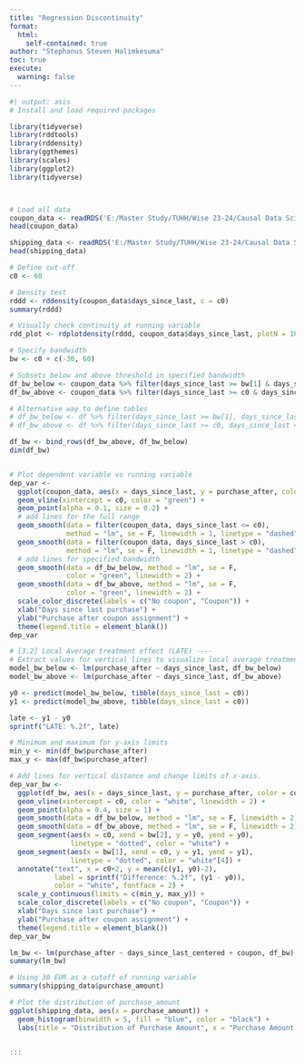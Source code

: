 ```yaml
---
title: "Regression Discontinuity"
format:
  html:
    self-contained: true
author: "Stephanus Steven Halimkesuma"
toc: true
execute:
  warning: false
---
```



```r
#| output: asis
# Install and load required packages

library(tidyverse)
library(rddtools)
library(rddensity)
library(ggthemes)
library(scales)
library(ggplot2)
library(tidyverse)



# Load all data
coupon_data <- readRDS('E:/Master Study/TUHH/Wise 23-24/Causal Data Science for Business Analytics/Causal_Data_Science_Data/coupon.rds')
head(coupon_data)

shipping_data <- readRDS('E:/Master Study/TUHH/Wise 23-24/Causal Data Science for Business Analytics/Causal_Data_Science_Data/shipping.rds')
head(shipping_data)

# Define cut-off
c0 <- 60

# Density test
rddd <- rddensity(coupon_data$days_since_last, c = c0)
summary(rddd)

# Visually check continuity at running variable
rdd_plot <- rdplotdensity(rddd, coupon_data$days_since_last, plotN = 100)

# Specify bandwidth
bw <- c0 + c(-30, 60)

# Subsets below and above threshold in specified bandwidth
df_bw_below <- coupon_data %>% filter(days_since_last >= bw[1] & days_since_last < c0)
df_bw_above <- coupon_data %>% filter(days_since_last >= c0 & days_since_last <= bw[2])

# Alternative way to define tables
# df_bw_below <- df %>% filter(days_since_last >= bw[1], days_since_last  < c0)
# df_bw_above <- df %>% filter(days_since_last >= c0, days_since_last <= bw[2])

df_bw <- bind_rows(df_bw_above, df_bw_below)
dim(df_bw)


# Plot dependent variable vs running variable
dep_var <-
  ggplot(coupon_data, aes(x = days_since_last, y = purchase_after, color = coupon)) +
  geom_vline(xintercept = c0, color = "green") +
  geom_point(alpha = 0.1, size = 0.2) +
  # add lines for the full range
  geom_smooth(data = filter(coupon_data, days_since_last <= c0), 
              method = "lm", se = F, linewidth = 1, linetype = "dashed") +
  geom_smooth(data = filter(coupon_data, days_since_last > c0), 
              method = "lm", se = F, linewidth = 1, linetype = "dashed") +
  # add lines for specified bandwidth
  geom_smooth(data = df_bw_below, method = "lm", se = F, 
              color = "green", linewidth = 2) +
  geom_smooth(data = df_bw_above, method = "lm", se = F, 
              color = "green", linewidth = 2) +
  scale_color_discrete(labels = c("No coupon", "Coupon")) +
  xlab("Days since last purchase") +
  ylab("Purchase after coupon assignment") +
  theme(legend.title = element_blank())
dep_var

# [3.2] Local Average treatment effect (LATE) ----
# Extract values for vertical lines to visualize local average treatment effect
model_bw_below <- lm(purchase_after ~ days_since_last, df_bw_below)
model_bw_above <- lm(purchase_after ~ days_since_last, df_bw_above)

y0 <- predict(model_bw_below, tibble(days_since_last = c0))
y1 <- predict(model_bw_above, tibble(days_since_last = c0))

late <- y1 - y0
sprintf("LATE: %.2f", late)

# Minimum and maximum for y-axis limits
min_y <- min(df_bw$purchase_after)
max_y <- max(df_bw$purchase_after)

# Add lines for vertical distance and change limits of x-axis.
dep_var_bw <- 
  ggplot(df_bw, aes(x = days_since_last, y = purchase_after, color = coupon)) +
  geom_vline(xintercept = c0, color = "white", linewidth = 2) +
  geom_point(alpha = 0.4, size = 1) +
  geom_smooth(data = df_bw_below, method = "lm", se = F, linewidth = 2) +
  geom_smooth(data = df_bw_above, method = "lm", se = F, linewidth = 2) +
  geom_segment(aes(x = c0, xend = bw[2], y = y0, yend = y0),
               linetype = "dotted", color = "white") +
  geom_segment(aes(x = bw[1], xend = c0, y = y1, yend = y1),
               linetype = "dotted", color = "white"[4]) +
  annotate("text", x = c0+2, y = mean(c(y1, y0)-2),
           label = sprintf("Difference: %.2f", (y1 - y0)),
           color = "white", fontface = 2) +
  scale_y_continuous(limits = c(min_y, max_y)) + 
  scale_color_discrete(labels = c("No coupon", "Coupon")) +
  xlab("Days since last purchase") +
  ylab("Purchase after coupon assignment") +
  theme(legend.title = element_blank())
dep_var_bw

lm_bw <- lm(purchase_after ~ days_since_last_centered + coupon, df_bw)
summary(lm_bw)

# Using 30 EUR as a cutoff of running variable
summary(shipping_data$purchase_amount)

# Plot the distribution of purchase_amount
ggplot(shipping_data, aes(x = purchase_amount)) +
  geom_histogram(binwidth = 5, fill = "blue", color = "black") +
  labs(title = "Distribution of Purchase Amount", x = "Purchase Amount (€)", y = "Frequency")


:::
```